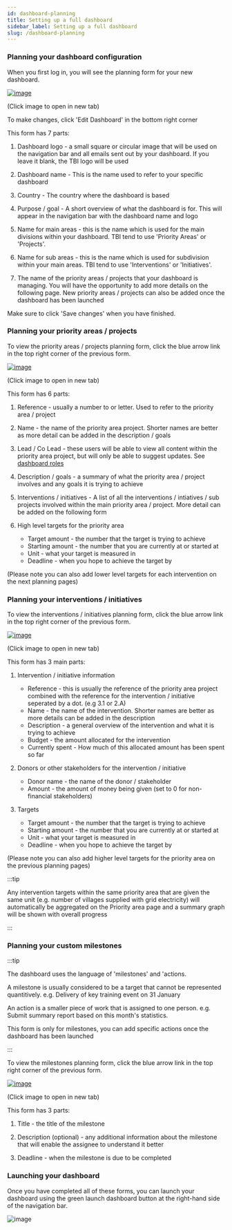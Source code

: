 ```yaml
---
id: dashboard-planning
title: Setting up a full dashboard
sidebar_label: Setting up a full dashboard
slug: /dashboard-planning
---
```



### Planning your dashboard configuration


When you first log in, you will see the planning form for your new dashboard.

<div style={{textAlign: 'center'}}>

  [![image](assets/dashboard-planning.png)](assets/dashboard-planning.png)

  (Click image to open in new tab)

</div>

To make changes, click 'Edit Dashboard' in the bottom right corner

This form has 7 parts:

1. Dashboard logo - a small square or circular image that will be used on the
navigation bar and all emails sent out by your dashboard. If you leave it blank,
the TBI logo will be used


2. Dashboard name - This is the name used to refer to your specific dashboard


3. Country - The country where the dashboard is based


4. Purpose / goal - A short overview of what the dashboard is for. This
will appear in the navigation bar with the dashboard name and logo


5. Name for main areas - this is the name which is used for the main divisions within
your dashboard. TBI tend to use 'Priority Areas' or 'Projects'.


6. Name for sub areas - this is the name which is used for subdivision within
your main areas. TBI tend to use 'Interventions' or 'Initiatives'.


7. The name of the priority areas / projects that your dashboard is managing. You will have
the opportunity to add more details on the following page. New
priority areas / projects can also be added once the dashboard has been launched


Make sure to click 'Save changes' when you have finished.


### Planning your priority areas / projects

To view the priority areas / projects planning form, click the blue arrow link in the top right
corner of the previous form.


<div style={{textAlign: 'center'}}>

  [![image](assets/priority-areas-planning.png)](assets/priority-areas-planning.png)

  (Click image to open in new tab)

</div>


This form has 6 parts:


1. Reference - usually a number to or letter. Used to refer to the priority area
/ project


2. Name - the name of the priority area project. Shorter names are better as
more detail can be added in the description / goals


3. Lead / Co Lead - these users will be able to view all content within the
priority area project, but will only be able to suggest updates. See
[dashboard roles](dashboard-roles)


4. Description / goals - a summary of what the priority area / project involves
and any goals it is trying to achieve


5. Interventions / initiatives - A list of all the interventions / intiatives /
sub projects involved within the main priority area / project. More detail can be added
on the following form


3. High level targets for the priority area
    - Target amount - the number that the target is trying to achieve
    - Starting amount - the number that you are currently at or started at
    - Unit - what your target is measured in
    - Deadline - when you hope to achieve the target by

(Please note you can also add lower level targets for each intervention on the next
planning pages)


### Planning your interventions / initiatives

To view the interventions / initiatives planning form, click the blue arrow link in the top right
corner of the previous form.


<div style={{textAlign: 'center'}}>

  [![image](assets/interventions-planning.png)](assets/interventions-planning.png)

  (Click image to open in new tab)

</div>


This form has 3 main parts:

1. Intervention / initiative information
    - Reference - this is usually the reference of the priority area project
   combined with the reference for the intervention / initiative seperated by a dot.
   (e.g 3.1 or 2.A)
    - Name - the name of the intervention. Shorter names are better as more
   details can be added in the description
    - Description - a general overview of the intervention and what it is trying to achieve
    - Budget - the amount allocated for the intervention
    - Currently spent - How much of this allocated amount has been spent so far

2. Donors or other stakeholders for the intervention / initiative
    - Donor name - the name of the donor / stakeholder
    - Amount - the amount of money being given (set to 0 for non-financial stakeholders)

3. Targets
    - Target amount - the number that the target is trying to achieve
    - Starting amount - the number that you are currently at or started at
    - Unit - what your target is measured in
    - Deadline - when you hope to achieve the target by


(Please note you can also add higher level targets for the priority area on the previous
planning pages)

:::tip

Any intervention targets within the same priority area that are given the same unit
(e.g. number of villages supplied with grid electricity) will automatically be aggregated
on the Priority area page and a summary graph will be shown with overall progress

:::


### Planning your custom milestones


:::tip

The dashboard uses the language of 'milestones' and 'actions.

A milestone is
usually considered to be a target that cannot be represented quantitively.
e.g. Delivery of key training event on 31 January

An action is a smaller piece of work that is assigned to one person. e.g. Submit
summary report based on this month's statistics.

This form is only for milestones, you can add specific actions once the dashboard
has been launched

:::


To view the milestones planning form, click the blue arrow link in the top right
corner of the previous form.


<div style={{textAlign: 'center'}}>

  [![image](assets/milestones-planning.png)](assets/milestones-planning.png)

  (Click image to open in new tab)

</div>


This form has 3 parts:


1. Title - the title of the milestone


2. Description (optional) - any additional information about the milestone
that will enable the assignee to understand it better


3. Deadline - when the milestone is due to be completed


### Launching your dashboard

Once you have completed all of these forms, you can launch your dashboard
using the green launch dashboard button at the right-hand side of the navigation
bar.

<div style={{textAlign: 'center'}}>

  ![image](assets/launch-dashboard.png)

</div>